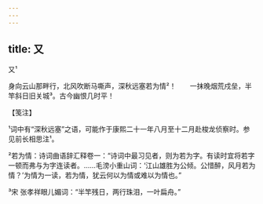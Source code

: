 ```yaml
---
---
---
```

title: 又
---



又¹





身向云山那畔行，北风吹断马嘶声，深秋远塞若为情²！　　一抹晚烟荒戍垒，半竿斜日旧关城³。古今幽恨几时平！





【笺注】


¹词中有“深秋远塞”之语，可能作于康熙二十一年八月至十二月赴梭龙侦察时。参见前长相思注¹。

²若为情：诗词曲语辞汇释卷一：“诗词中最习见者，则为若为字。有读时宜将若字一顿而弗与为字连读者。……毛滂小重山词：‘江山雄胜为公倾。公惜醉，风月若为情？’为情为一读，若为情，犹云何以为情或难以为情也。”

³宋 张孝祥眼儿媚词：“半竿残日，两行珠泪，一叶扁舟。”
